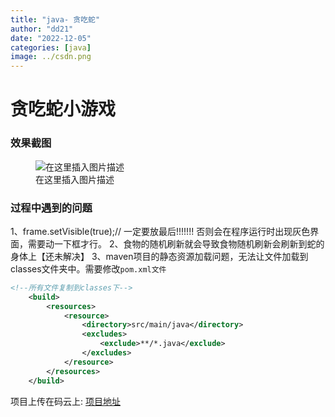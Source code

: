 ```yaml
---
title: "java- 贪吃蛇"
author: "dd21"
date: "2022-12-05" 
categories: [java]
image: ../csdn.png
---
```



# 贪吃蛇小游戏
### 效果截图
![在这里插入图片描述](https://img-blog.csdnimg.cn/61d4bd97ebb04bda88fa3a3207f28e56.png?x-oss-process=image/watermark,type_ZHJvaWRzYW5zZmFsbGJhY2s,shadow_50,text_Q1NETiBA5aSn5q-beg==,size_20,color_FFFFFF,t_70,g_se,x_16)

### 过程中遇到的问题
1、frame.setVisible(true);// 一定要放最后!!!!!!!  否则会在程序运行时出现灰色界面，需要动一下框才行。
2、食物的随机刷新就会导致食物随机刷新会刷新到蛇的身体上【还未解决】
3、maven项目的静态资源加载问题，无法让文件加载到classes文件夹中。需要修改`pom.xml文件`

```xml
<!--所有文件复制到classes下-->
    <build>
        <resources>
            <resource>
                <directory>src/main/java</directory>
                <excludes>
                    <exclude>**/*.java</exclude>
                </excludes>
            </resource>
        </resources>
    </build>
```
项目上传在码云上:
[项目地址](https://gitee.com/itengfei/java-gui-snake-game)
